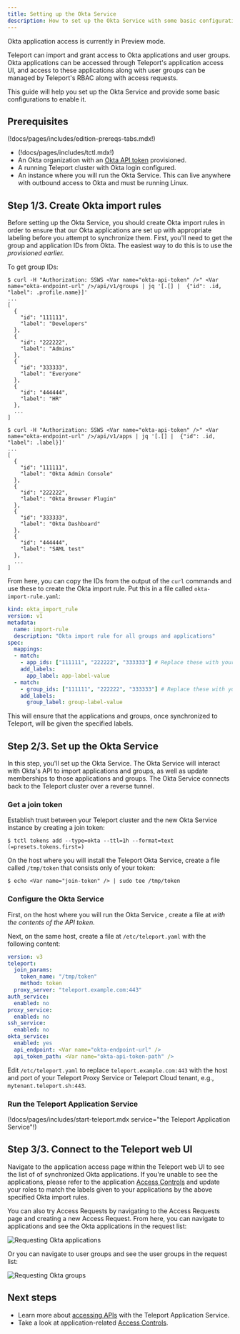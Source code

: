 ```yaml
---
title: Setting up the Okta Service
description: How to set up the Okta Service with some basic configurations
---
```


<Admonition type="warning" title="Preview">
Okta application access is currently in Preview mode.
</Admonition>

Teleport can import and grant access to Okta applications and user groups. Okta applications
can be accessed through Teleport's application access UI, and access to these applications along
with user groups can be managed by Teleport's RBAC along with access requests.

This guide will help you set up the Okta Service and provide some basic
configurations to enable it.

## Prerequisites

(!docs/pages/includes/edition-prereqs-tabs.mdx!)

- (!docs/pages/includes/tctl.mdx!)
- An Okta organization with an [Okta API token](https://developer.okta.com/docs/guides/create-an-api-token) provisioned.
- A running Teleport cluster with Okta login configured.
- An instance where you will run the Okta Service. This can live anywhere
  with outbound access to Okta and must be running Linux.

## Step 1/3. Create Okta import rules

Before setting up the Okta Service, you should create Okta import rules in order
to ensure that our Okta applications are set up with appropriate labeling before
you attempt to synchronize them. First, you'll need to get the group and application
IDs from Okta. The easiest way to do this is to use the <Var name="okta-api-token" />
provisioned earlier.

To get group IDs:

```
$ curl -H "Authorization: SSWS <Var name="okta-api-token" />" <Var name="okta-endpoint-url" />/api/v1/groups | jq '[.[] |  {"id": .id, "label": .profile.name}]'
...
[
  {
    "id": "111111",
    "label": "Developers"
  },
  {
    "id": "222222",
    "label": "Admins"
  },
  {
    "id": "333333",
    "label": "Everyone"
  },
  {
    "id": "444444",
    "label": "HR"
  },
  ...
]
```

```
$ curl -H "Authorization: SSWS <Var name="okta-api-token" />" <Var name="okta-endpoint-url" />/api/v1/apps | jq '[.[] |  {"id": .id, "label": .label}]'
...
[
  {
    "id": "111111",
    "label": "Okta Admin Console"
  },
  {
    "id": "222222",
    "label": "Okta Browser Plugin"
  },
  {
    "id": "333333",
    "label": "Okta Dashboard"
  },
  {
    "id": "444444",
    "label": "SAML test"
  },
  ...
]
```

From here, you can copy the IDs from the output of the `curl` commands and use
these to create the Okta import rule. Put this in a file called `okta-import-rule.yaml`:

```yaml
kind: okta_import_rule
version: v1
metadata:
  name: import-rule
  description: "Okta import rule for all groups and applications"
spec:
  mappings:
  - match:
    - app_ids: ["111111", "222222", "333333"] # Replace these with your Okta application IDs.
    add_labels:
      app_label: app-label-value
  - match:
    - group_ids: ["111111", "222222", "333333"] # Replace these with your Okta group IDs.
    add_labels:
      group_label: group-label-value
```

This will ensure that the applications and groups, once synchronized to Teleport,
will be given the specified labels.

## Step 2/3. Set up the Okta Service

In this step, you'll set up the Okta Service. The Okta Service will interact with Okta's
API to import applications and groups, as well as update memberships to those applications
and groups. The Okta Service connects back to the Teleport cluster over a reverse tunnel.

### Get a join token

Establish trust between your Teleport cluster and the new Okta Service
instance by creating a join token:

```code
$ tctl tokens add --type=okta --ttl=1h --format=text
(=presets.tokens.first=)
```

On the host where you will install the Teleport Okta Service, create a
file called `/tmp/token` that consists only of your token:

```code
$ echo <Var name="join-token" /> | sudo tee /tmp/token
```

### Configure the Okta Service

First, on the host where you will run the Okta Service , create a file at
<Var name="okta-api-token-path" /> with the contents of the API token.

Next, on the same host, create a file at `/etc/teleport.yaml` with the
following content:

```yaml
version: v3
teleport:
  join_params:
    token_name: "/tmp/token"
    method: token
  proxy_server: "teleport.example.com:443"
auth_service:
  enabled: no
proxy_service:
  enabled: no
ssh_service:
  enabled: no
okta_service:
  enabled: yes
  api_endpoint: <Var name="okta-endpoint-url" />
  api_token_path: <Var name="okta-api-token-path" />
```

Edit `/etc/teleport.yaml` to replace `teleport.example.com:443` with the host
and port of your Teleport Proxy Service or Teleport Cloud tenant, e.g.,
`mytenant.teleport.sh:443`.

### Run the Teleport Application Service

(!docs/pages/includes/start-teleport.mdx service="the Teleport Application Service"!)

## Step 3/3. Connect to the Teleport web UI

Navigate to the application access page within the Teleport web UI to see the list of
of synchronized Okta applications. If you're unable to see the applications, please refer
to the application [Access Controls](../controls.mdx) and update your roles to match the
labels given to your applications by the above specified Okta import rules.

You can also try Access Requests by navigating to the Access Requests page and creating
a new Access Request. From here, you can navigate to applications and see the Okta
applications in the request list:

![Requesting Okta applications](../../../img/application-access/okta/okta-application-access-request.png)

Or you can navigate to user groups and see the user groups in the request list:

![Requesting Okta groups](../../../img/application-access/okta/okta-user-group-access-request.png)

## Next steps

- Learn more about [accessing APIs](../guides/api-access.mdx) with the Teleport
  Application Service.
- Take a look at application-related [Access Controls](../controls.mdx).

